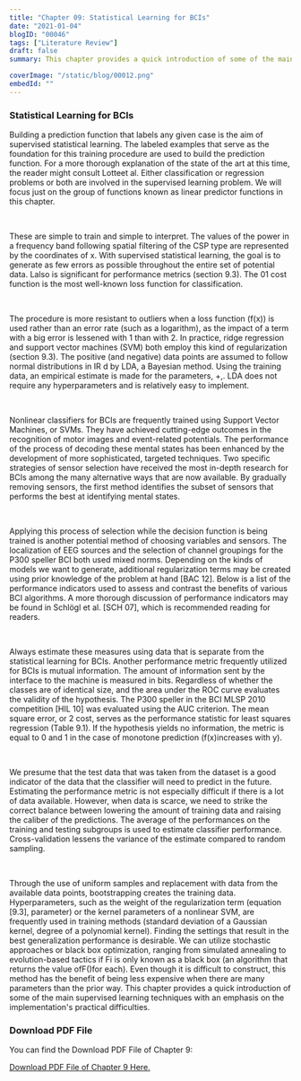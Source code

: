 ```yaml
---
title: "Chapter 09: Statistical Learning for BCIs"
date: "2021-01-04"
blogID: "00046"
tags: ["Literature Review"]
draft: false
summary: This chapter provides a quick introduction of some of the main supervised learning techniques with an emphasis on the implementation's practical difficulties.

coverImage: "/static/blog/00012.png"
embedId: ""
---
```


### Statistical Learning for BCIs

Building a prediction function that labels any given case is the aim of supervised statistical learning. The labeled examples that serve as the foundation for this training procedure are used to build the prediction function. For a more thorough explanation of the state of the art at this time, the reader might consult Lotteet al. Either classification or regression problems or both are involved in the supervised learning problem. We will focus just on the group of functions known as linear predictor functions in this chapter.

<br />

These are simple to train and simple to interpret. The values of the power in a frequency band following spatial filtering of the CSP type are represented by the coordinates of x. With supervised statistical learning, the goal is to generate as few errors as possible throughout the entire set of potential data. Lalso is significant for performance metrics (section 9.3). The 01 cost function is the most well-known loss function for classification.

<br />

The procedure is more resistant to outliers when a loss function (f(x)) is used rather than an error rate (such as a logarithm), as the impact of a term with a big error is lessened with 1 than with 2. In practice, ridge regression and support vector machines (SVM) both employ this kind of regularization (section 9.3). The positive (and negative) data points are assumed to follow normal distributions in IR d by LDA, a Bayesian method. Using the training data, an empirical estimate is made for the parameters, +,. LDA does not require any hyperparameters and is relatively easy to implement.

<br />

Nonlinear classifiers for BCIs are frequently trained using Support Vector Machines, or SVMs. They have achieved cutting-edge outcomes in the recognition of motor images and event-related potentials. The performance of the process of decoding these mental states has been enhanced by the development of more sophisticated, targeted techniques. Two specific strategies of sensor selection have received the most in-depth research for BCIs among the many alternative ways that are now available. By gradually removing sensors, the first method identifies the subset of sensors that performs the best at identifying mental states.

<br />

Applying this process of selection while the decision function is being trained is another potential method of choosing variables and sensors. The localization of EEG sources and the selection of channel groupings for the P300 speller BCI both used mixed norms. Depending on the kinds of models we want to generate, additional regularization terms may be created using prior knowledge of the problem at hand [BAC 12]. Below is a list of the performance indicators used to assess and contrast the benefits of various BCI algorithms. A more thorough discussion of performance indicators may be found in Schlögl et al. [SCH 07], which is recommended reading for readers.

<br />

Always estimate these measures using data that is separate from the statistical learning for BCIs. Another performance metric frequently utilized for BCIs is mutual information. The amount of information sent by the interface to the machine is measured in bits. Regardless of whether the classes are of identical size, and the area under the ROC curve evaluates the validity of the hypothesis. The P300 speller in the BCI MLSP 2010 competition [HIL 10] was evaluated using the AUC criterion. The mean square error, or 2 cost, serves as the performance statistic for least squares regression (Table 9.1). If the hypothesis yields no information, the metric is equal to 0 and 1 in the case of monotone prediction (f(x)increases with y).

<br />

We presume that the test data that was taken from the dataset is a good indicator of the data that the classifier will need to predict in the future. Estimating the performance metric is not especially difficult if there is a lot of data available. However, when data is scarce, we need to strike the correct balance between lowering the amount of training data and raising the caliber of the predictions. The average of the performances on the training and testing subgroups is used to estimate classifier performance. Cross-validation lessens the variance of the estimate compared to random sampling.

<br />

Through the use of uniform samples and replacement with data from the available data points, bootstrapping creates the training data. Hyperparameters, such as the weight of the regularization term (equation [9.3], parameter) or the kernel parameters of a nonlinear SVM, are frequently used in training methods (standard deviation of a Gaussian kernel, degree of a polynomial kernel). Finding the settings that result in the best generalization performance is desirable. We can utilize stochastic approaches or black box optimization, ranging from simulated annealing to evolution-based tactics if Fi is only known as a black box (an algorithm that returns the value ofF()for each). Even though it is difficult to construct, this method has the benefit of being less expensive when there are many parameters than the prior way.
This chapter provides a quick introduction of some of the main supervised learning techniques with an emphasis on the implementation's practical difficulties.

### Download PDF File

You can find the Download PDF File of Chapter 9:

<a href="/static/blog/00046_1.pdf" download>
  Download PDF File of Chapter 9 Here.
</a>
